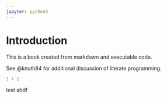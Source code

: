 ```yaml
---
jupyter: python3
---
```


# Introduction

This is a book created from markdown and executable code.

See @knuth84 for additional discussion of literate programming.

```python
1 + 1
```
test
abdf
